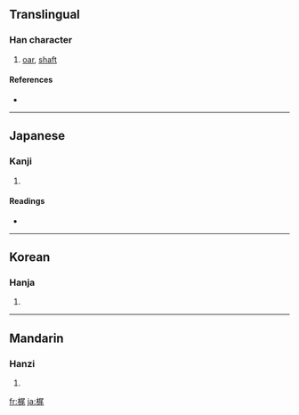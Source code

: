==Translingual==

===Han character===
{{Han char|rn=75|rad=木|as=07|sn=11|four=|canj=木尸竹山 (DSHU)}}

# [[oar]], [[shaft]]

====References====
* {{Han ref|kx=0531.100|dkj=14889|dj=0919.110|hdz=21221.090|uh=68B6|ud=26806}}

----

==Japanese==

===Kanji===
{{ja-kanji|grade=|rs=木07}}

# {{defn|Japanese}}

====Readings====
* {{ja-readings|on=[[び]] (bi)|kun=[[こずえ]] (kozue), [[かじ]] (kaji)}}

----

==Korean==

===Hanja===
{{ko-hanja|hangeul=미|eumhun=|rv=mi|mr=mi|y=mi}}

# {{defn|Korean}}

----

==Mandarin==

===Hanzi===
{{cmn-hanzi|pin=[[wěi]] ([[wei3]])|wg=wei<sup>3</sup>}}

# {{defn|Mandarin}}

[[fr:梶]]
[[ja:梶]]